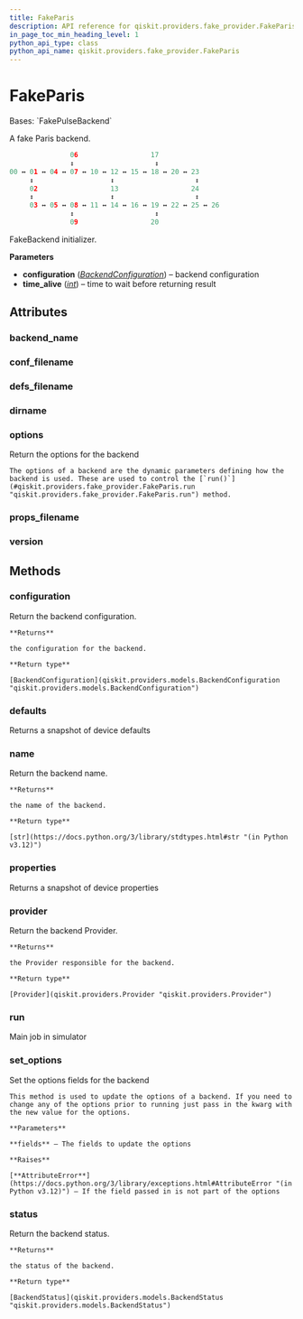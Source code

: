 ```yaml
---
title: FakeParis
description: API reference for qiskit.providers.fake_provider.FakeParis
in_page_toc_min_heading_level: 1
python_api_type: class
python_api_name: qiskit.providers.fake_provider.FakeParis
---
```


# FakeParis

<Class id="qiskit.providers.fake_provider.FakeParis" isDedicatedPage={true} github="https://github.com/qiskit/qiskit/tree/stable/0.25/qiskit/providers/fake_provider/backends/paris/fake_paris.py" signature="qiskit.providers.fake_provider.FakeParis">
  Bases: `FakePulseBackend`

  A fake Paris backend.

  ```python
                 06                  17
                 ↕                    ↕
  00 ↔ 01 ↔ 04 ↔ 07 ↔ 10 ↔ 12 ↔ 15 ↔ 18 ↔ 20 ↔ 23
       ↕                   ↕                    ↕
       02                  13                  24
       ↕                   ↕                    ↕
       03 ↔ 05 ↔ 08 ↔ 11 ↔ 14 ↔ 16 ↔ 19 ↔ 22 ↔ 25 ↔ 26
                 ↕                    ↕
                 09                  20
  ```

  FakeBackend initializer.

  **Parameters**

  *   **configuration** ([*BackendConfiguration*](qiskit.providers.models.BackendConfiguration "qiskit.providers.models.BackendConfiguration")) – backend configuration
  *   **time\_alive** ([*int*](https://docs.python.org/3/library/functions.html#int "(in Python v3.12)")) – time to wait before returning result

  ## Attributes

  ### backend\_name

  <Attribute id="qiskit.providers.fake_provider.FakeParis.backend_name" name="backend_name" attributeValue="'fake_paris'" />

  ### conf\_filename

  <Attribute id="qiskit.providers.fake_provider.FakeParis.conf_filename" name="conf_filename" attributeValue="'conf_paris.json'" />

  ### defs\_filename

  <Attribute id="qiskit.providers.fake_provider.FakeParis.defs_filename" name="defs_filename" attributeValue="'defs_paris.json'" />

  ### dirname

  <Attribute id="qiskit.providers.fake_provider.FakeParis.dirname" name="dirname" attributeValue="'/home/runner/work/qiskit/qiskit/.tox/docs/lib/python3.9/site-packages/qiskit/providers/fake_provider/backends/paris'" />

  ### options

  <Attribute id="qiskit.providers.fake_provider.FakeParis.options" name="options">
    Return the options for the backend

    The options of a backend are the dynamic parameters defining how the backend is used. These are used to control the [`run()`](#qiskit.providers.fake_provider.FakeParis.run "qiskit.providers.fake_provider.FakeParis.run") method.
  </Attribute>

  ### props\_filename

  <Attribute id="qiskit.providers.fake_provider.FakeParis.props_filename" name="props_filename" attributeValue="'props_paris.json'" />

  ### version

  <Attribute id="qiskit.providers.fake_provider.FakeParis.version" name="version" attributeValue="1" />

  ## Methods

  ### configuration

  <Function id="qiskit.providers.fake_provider.FakeParis.configuration" name="configuration" signature="configuration()">
    Return the backend configuration.

    **Returns**

    the configuration for the backend.

    **Return type**

    [BackendConfiguration](qiskit.providers.models.BackendConfiguration "qiskit.providers.models.BackendConfiguration")
  </Function>

  ### defaults

  <Function id="qiskit.providers.fake_provider.FakeParis.defaults" name="defaults" signature="defaults()">
    Returns a snapshot of device defaults
  </Function>

  ### name

  <Function id="qiskit.providers.fake_provider.FakeParis.name" name="name" signature="name()">
    Return the backend name.

    **Returns**

    the name of the backend.

    **Return type**

    [str](https://docs.python.org/3/library/stdtypes.html#str "(in Python v3.12)")
  </Function>

  ### properties

  <Function id="qiskit.providers.fake_provider.FakeParis.properties" name="properties" signature="properties()">
    Returns a snapshot of device properties
  </Function>

  ### provider

  <Function id="qiskit.providers.fake_provider.FakeParis.provider" name="provider" signature="provider()">
    Return the backend Provider.

    **Returns**

    the Provider responsible for the backend.

    **Return type**

    [Provider](qiskit.providers.Provider "qiskit.providers.Provider")
  </Function>

  ### run

  <Function id="qiskit.providers.fake_provider.FakeParis.run" name="run" signature="run(run_input, **kwargs)">
    Main job in simulator
  </Function>

  ### set\_options

  <Function id="qiskit.providers.fake_provider.FakeParis.set_options" name="set_options" signature="set_options(**fields)">
    Set the options fields for the backend

    This method is used to update the options of a backend. If you need to change any of the options prior to running just pass in the kwarg with the new value for the options.

    **Parameters**

    **fields** – The fields to update the options

    **Raises**

    [**AttributeError**](https://docs.python.org/3/library/exceptions.html#AttributeError "(in Python v3.12)") – If the field passed in is not part of the options
  </Function>

  ### status

  <Function id="qiskit.providers.fake_provider.FakeParis.status" name="status" signature="status()">
    Return the backend status.

    **Returns**

    the status of the backend.

    **Return type**

    [BackendStatus](qiskit.providers.models.BackendStatus "qiskit.providers.models.BackendStatus")
  </Function>
</Class>

